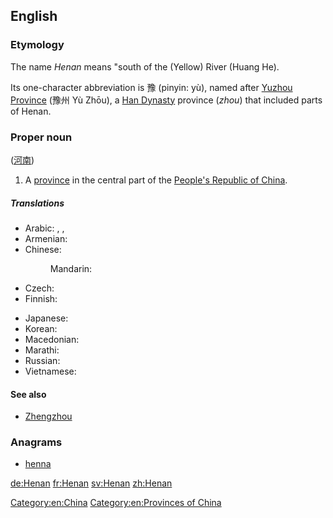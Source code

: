 ==English==
{{wikipedia}}

===Etymology===
The name ''Henan'' means "south of the (Yellow) River (Huang He).

Its one-character abbreviation is 豫 (pinyin: yù), named after [[Yuzhou Province]] (豫州 Yù Zhōu), a [[Han Dynasty]] province (''zhou'') that included parts of Henan.

<!-- ({{zh-cpw |c=河南 |p=Hénán |w=Ho-nan}}) -->

===Proper noun===
{{en-proper noun}} ([[河南]])

# A [[province]] in the central part of the [[People's Republic of China]].

=====Translations=====
{{trans-top|province of China}}
* Arabic: {{t|ar|خِنَان|m}},  {{t|ar|خِينَان|m|tr=ḵinān}},  {{t|ar|هِينَان|m|tr=hinān}}
* Armenian: {{t|hy|Հենան|sc=Armn}}
* Chinese:
*: Mandarin: {{t+|cmn|河南|tr=Hénán|sc=Hani}}
* Czech: {{t|cs|Che-nan}}
* Finnish: {{t|fi|Henan}}
{{trans-mid}}
* Japanese: {{t|ja|河南|tr=かなん, Kanan}}
* Korean: {{t|ko|허난|tr=Heonan|sc=Hang}}
* Macedonian: {{t|mk|Хенан|tr=Hénan|sc=Cyrl}}
* Marathi: {{t|mr|हेनान|tr=henāna|sc=Deva}}
* Russian: {{t|ru|Хэнань|m|tr=Xenán'}}
* Vietnamese: {{t|vi|Hà Nam}}
{{trans-bottom}}

====See also====
* [[Zhengzhou]]

===Anagrams===
* [[henna#English|henna]]

[[Category:en:China]]
[[Category:en:Provinces of China]]

[[de:Henan]]
[[fr:Henan]]
[[sv:Henan]]
[[zh:Henan]]